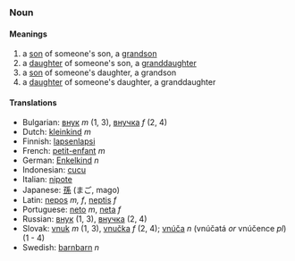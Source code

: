 ===Noun===

====Meanings====
#a [[son]] of someone's son, a [[grandson]]
#a [[daughter]] of someone's son, a [[granddaughter]]
#a [[son]] of someone's daughter, a grandson
#a [[daughter]] of someone's daughter, a granddaughter

====Translations====
* Bulgarian: [[внук]] ''m'' (1, 3), [[внучка]] ''f'' (2, 4)
*Dutch: [[kleinkind]] ''m''
*Finnish: [[lapsenlapsi]]
*French: [[petit-enfant]] ''m''
*German: [[Enkelkind]] ''n''
*Indonesian: [[cucu]]
*Italian: [[nipote]]
*Japanese: [[孫]] (まご, mago)
*Latin: [[nepos]] ''m, f'', [[neptis]] ''f''
*Portuguese:  [[neto]] ''m'', [[neta]] ''f''
*Russian: [[внук]] (1, 3), [[внучка]] (2, 4)
*Slovak: [[vnuk]] ''m'' (1, 3), [[vnučka]] ''f'' (2, 4); [[vnúča]] ''n'' (vnúčatá ''or'' vnúčence ''pl'') (1 - 4)
*Swedish: [[barnbarn]] ''n''